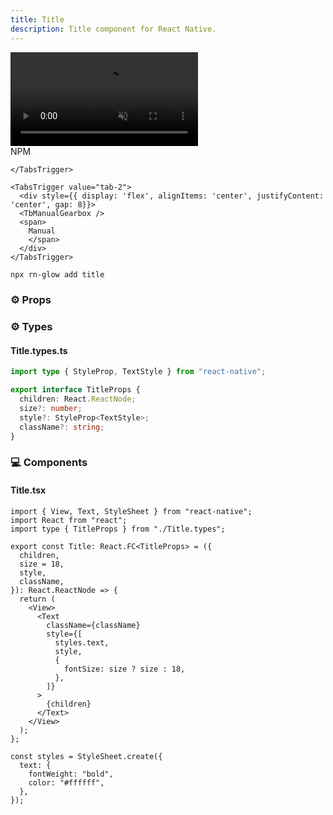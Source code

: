 ```yaml
---
title: Title
description: Title component for React Native.
---
```



<div className="flex justify-center items-center my-8">
  <video
    src="/avatar.mp4"
    autoPlay
    muted
    loop
    className="rounded-2xl"
    style={{ width: "80%", maxWidth: "960px", height: "auto" }}
  />
</div>

<Tabs defaultValue="tab-1">
<TabsList>
    <TabsTrigger value="tab-1">
      <div style={{ display: 'flex', alignItems: 'center', gap: 8 }}>
        <SiNpm />
        <span>NPM</span>
      </div>

    </TabsTrigger>

    <TabsTrigger value="tab-2">
      <div style={{ display: 'flex', alignItems: 'center', justifyContent: 'center', gap: 8}}>
      <TbManualGearbox />
      <span>
        Manual
        </span>
      </div>
    </TabsTrigger>

  </TabsList>

<TabsContent value="tab-1">
  
```bash
npx rn-glow add title
```


### ⚙️ Props



  </TabsContent>
</Tabs>

### ⚙️ Types
#### Title.types.ts

```ts
import type { StyleProp, TextStyle } from "react-native";

export interface TitleProps {
  children: React.ReactNode;
  size?: number;
  style?: StyleProp<TextStyle>;
  className?: string;
}
```

### 💻 Components
#### Title.tsx

```tsx
import { View, Text, StyleSheet } from "react-native";
import React from "react";
import type { TitleProps } from "./Title.types";

export const Title: React.FC<TitleProps> = ({
  children,
  size = 18,
  style,
  className,
}): React.ReactNode => {
  return (
    <View>
      <Text
        className={className}
        style={[
          styles.text,
          style,
          {
            fontSize: size ? size : 18,
          },
        ]}
      >
        {children}
      </Text>
    </View>
  );
};

const styles = StyleSheet.create({
  text: {
    fontWeight: "bold",
    color: "#ffffff",
  },
});
```
